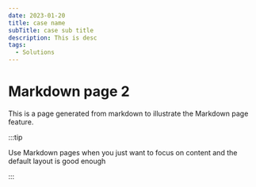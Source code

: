 ```yaml
---
date: 2023-01-20
title: case name
subTitle: case sub title
description: This is desc
tags:
  - Solutions
---
```


# Markdown page 2

This is a page generated from markdown to illustrate the Markdown page feature.

:::tip

Use Markdown pages when you just want to focus on content and the default layout is good enough

:::
